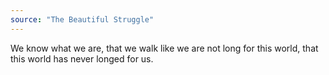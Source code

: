 ```yaml
---
source: "The Beautiful Struggle"
---
```


We know what we are, that we walk like we are not long for this world, that this world has never longed for us.


